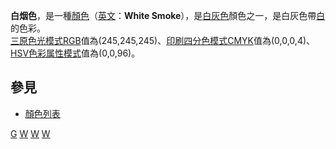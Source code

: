 {{Infobox color
|title=白烟色
|textcolor=#000000
|mod=hex
|F5F5F5
}}
'''白烟色'''，是一種[[顏色|顏色]]（[[英文|英文]]：'''White Smoke'''），是[[白灰色|白灰色]]顏色之一，是白灰色帶[[白色|白]]的色彩。<br>
[[三原色光模式|三原色光模式]][[RGB|RGB]]值為(245,245,245)、[[印刷四分色模式|印刷四分色模式]][[CMYK|CMYK]]值為(0,0,0,4)、[[HSV色彩属性模式|HSV色彩属性模式]]值為(0,0,96)。
		
==參見==

*[[顏色列表|顏色列表]]

{{白色系}}

[[Category:颜色|G]]
[[Category:灰色系|W]]
[[Category:色彩系|W]]
[[Category:無|W]]